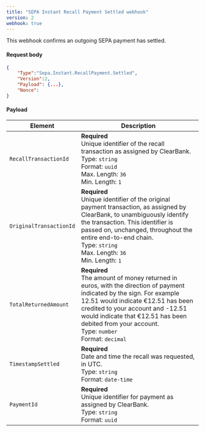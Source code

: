 ```yaml
---
title: "SEPA Instant Recall Payment Settled webhook"
version: 2
webhook: true
---
```


This webhook confirms an outgoing SEPA payment has settled.

#### Request body

```json
{
    "Type":"Sepa.Instant.RecallPayment.Settled",
    "Version":2,
    "Payload": {...},
    "Nonce":
}
```

#### Payload
| Element                 | Description     |
|-------------------------|-----------------|
|`RecallTransactionId` |**Required**<br />Unique identifier of the recall transaction as assigned by ClearBank.<br/>Type: `string`<br/>Format: `uuid`<br/>Max. Length: `36`<br/>Min. Length: `1` |
|`OriginalTransactionId` |**Required**<br />Unique identifier of the original payment transaction, as assigned by ClearBank, to unambiguously identify the transaction. This identifier is passed on, unchanged, throughout the entire end-to-end chain.<br/>Type: `string`<br/>Max. Length: `36`<br/>Min. Length: `1` |
|`TotalReturnedAmount` |**Required**<br />The amount of money returned in euros, with the direction of payment indicated by the sign. For example 12.51 would indicate €12.51 has been credited to your account and -12.51 would indicate that €12.51 has been debited from your account.<br/>Type: `number` <br/>Format: `decimal`|
|`TimestampSettled` |**Required**<br />Date and time the recall was requested, in UTC.<br/>Type: `string`<br/>Format: `date-time`|
|`PaymentId` |**Required**<br />Unique identifier for payment as assigned by ClearBank.<br/>Type: `string` <br/>Format: `uuid`|